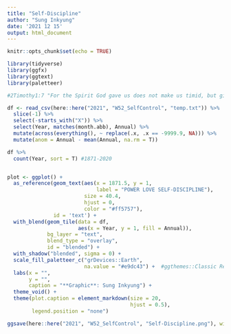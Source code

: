 ```yaml
---
title: "Self-Discipline"
author: "Sung Inkyung"
date: '2021 12 15'
output: html_document
---
```


```r
knitr::opts_chunk$set(echo = TRUE)
```

```r
library(tidyverse)
library(ggfx)
library(ggtext)
library(paletteer)

#2Timothy1:7 "For the Spirit God gave us does not make us timid, but gives us power, love and self-discipline"
```


```r
df <- read_csv(here::here("2021", "W52_SelfControl", "temp.txt")) %>% 
  slice(-1) %>% 
  select(-starts_with("X")) %>% 
  select(Year, matches(month.abb), Annual) %>% 
  mutate(across(everything(), ~ replace(.x, .x == -9999.9, NA))) %>%   mutate(across(everything(), as.numeric)) %>% 
  mutate(anom = Annual - mean(Annual, na.rm = T))

df %>% 
  count(Year, sort = T) #1871-2020


plot <- ggplot() +
  as_reference(geom_text(aes(x = 1871.5, y = 1,
                             label = "POWER LOVE SELF-DISCIPLINE"),
                         size = 40.4, 
                         hjust = 0,
                         color = "#ff5757"),
               id = 'text') +
  with_blend(geom_tile(data = df, 
                       aes(x = Year, y = 1, fill = Annual)),
             bg_layer = "text",
             blend_type = "overlay",
             id = "blended") +
  with_shadow("blended", sigma = 0) +
  scale_fill_paletteer_c("grDevices::Earth",
                         na.value = "#e9dc43") +  #ggthemes::Classic Red-Black
  labs(x = "",
       y = "",
       caption = "**Graphic**: Sung Inkyung") +
  theme_void() +
  theme(plot.caption = element_markdown(size = 20,
                                        hjust = 0.5),
        legend.position = "none") 

ggsave(here::here("2021", "W52_SelfControl", "Self-Discipline.png"), width = 70, height = 15, units = "cm")
```


